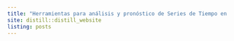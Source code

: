 ```yaml
---
title: "Herramientas para análisis y pronóstico de Series de Tiempo en R"
site: distill::distill_website
listing: posts
---
```

